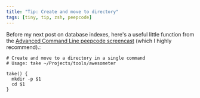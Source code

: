 ```yaml
---
title: "Tip: Create and move to directory"
tags: [tiny, tip, zsh, peepcode]
---
```

Before my next post on database indexes, here's a useful little function from the [Advanced Command Line peepcode screencast](http://peepcode.com/products/advanced-command-line) (which I highly recommend).:

```shell
# Create and move to a directory in a single command
# Usage: take ~/Projects/tools/awesometer

take() {
  mkdir -p $1
  cd $1
}
```
